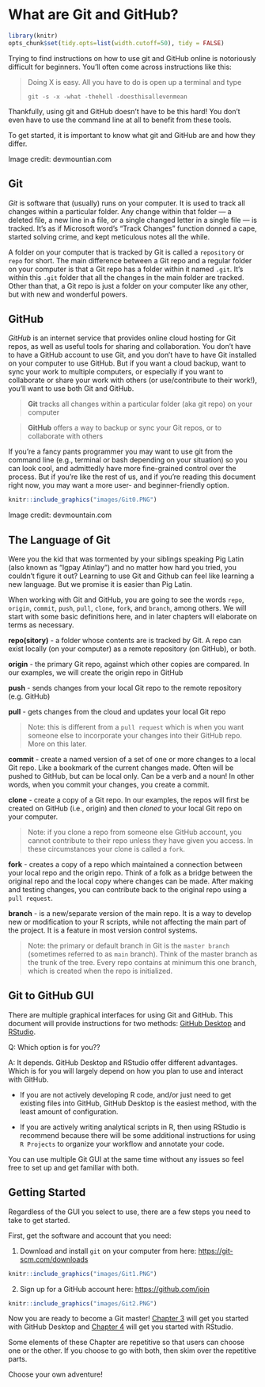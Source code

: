 # What are Git and GitHub? {#Git2}

```r

library(knitr)
opts_chunk$set(tidy.opts=list(width.cutoff=50), tidy = FALSE)

```

Trying to find instructions on how to use git and GitHub online is notoriously difficult for beginners. You'll often come across instructions like this:

> Doing X is easy. All you have to do is open up a terminal and type 
>
> `git -s -x -what -thehell -doesthisallevenmean`

Thankfully, using git and GitHub doesn't have to be this hard!
You don't even have to use the command line at all to benefit from these tools.

To get started, it is important to know what git and GitHub are and how they differ.

Image credit: devmountian.com

## Git {#Git2.1}

*Git* is software that (usually) runs on your computer. It is used to track all changes within a particular folder. Any change within that folder --- a deleted file, a new line in a file, or a single changed letter in a single file --- is tracked. It's as if Microsoft word's "Track Changes" function donned a cape, started solving crime, and kept meticulous notes all the while.

A folder on your computer that is tracked by Git is called a `repository` or `repo` for short. The main difference between a Git repo and a regular folder on your computer is that a Git repo has a folder within it named `.git`. It's within this `.git` folder that all the changes in the main folder are tracked. Other than that, a Git repo is just a folder on your computer like any other, but with new and wonderful powers.

## GitHub {#Git2.2}

*GitHub* is an internet service that provides online cloud hosting for Git repos, as well as useful tools for sharing and collaboration. You don't have to have a GitHub account to use Git, and you don't have to have Git installed on your computer to use GitHub. But if you want a cloud backup, want to sync your work to multiple computers, or especially if you want to collaborate or share your work with others (or use/contribute to their work!), you'll want to use both Git and GitHub.

> **Git** tracks all changes within a particular folder (aka git repo) on your computer

> **GitHub** offers a way to backup or sync your Git repos, or to collaborate with others

If you're a fancy pants programmer you may want to use git from the command line (e.g., terminal or bash depending on your situation) so you can look cool, and admittedly have more fine-grained control over the process. But if you're like the rest of us, and if you're reading this document right now, you may want a more user- and beginner-friendly option.

```r
knitr::include_graphics("images/Git0.PNG")
```

Image credit: devmountain.com

## The Language of Git {#Git2.3}

Were you the kid that was tormented by your siblings speaking Pig Latin (also known as "Igpay Atinlay") and no matter how hard you tried, you couldn't figure it out? Learning to use Git and Github can feel like learning a new language. But we promise it is easier than Pig Latin.

When working with Git and GitHub, you are going to see the words `repo`, `origin`, `commit`, `push`, `pull`, `clone`, `fork`, and `branch`, among others. We will start with some basic definitions here, and in later chapters will elaborate on terms as necessary.

**repo(sitory)** - a folder whose contents are is tracked by Git. A repo can exist locally (on your computer) as a remote repository (on GitHub), or both.

**origin** - the primary Git repo, against which other copies are compared. In our examples, we will create the origin repo in GitHub

**push** - sends changes from your local Git repo to the remote repository (e.g. GitHub)

**pull** - gets changes from the cloud and updates your local Git repo

> Note: this is different from a `pull request` which is when you want someone else to incorporate your changes into their GitHub repo. More on this later.

**commit** - create a named version of a set of one or more changes to a local Git repo. 
Like a bookmark of the current changes made. Often will be pushed to GitHub, but can be local only.
Can be a verb and a noun!
In other words, when you commit your changes, you create a commit.

**clone** - create a copy of a Git repo. In our examples, the repos will first be created on GitHub (i.e., origin) and then *cloned* to your local Git repo on your computer.

> Note: if you clone a repo from someone else GitHub account, you cannot contribute to their repo unless they have given you access.
> In these circumstances your clone is called a `fork`.

**fork** - creates a copy of a repo which maintained a connection between your local repo and the origin repo. Think of a folk as a bridge between the original repo and the local copy where changes can be made. After making and testing changes, you can contribute back to the original repo using a `pull request`.

**branch** - is a new/separate version of the main repo. It is a way to develop new or modification to your R scripts, while not affecting the main part of the project. It is a feature in most version control systems.

> Note: the primary or default branch in Git is the `master branch` (sometimes referred to as `main` branch). Think of the master branch as the trunk of the tree. Every repo contains at minimum this one branch, which is created when the repo is initialized.

## Git to GitHub GUI {#Git2.4}

There are multiple graphical interfaces for using Git and GitHub. This document will provide instructions for two methods: [GitHub Desktop](#Desk3) and [RStudio](#RStud4).

Q: Which option is for you??

A: It depends. GitHub Desktop and RStudio offer different advantages. Which is for you will largely depend on how you plan to use and interact with GitHub.

-   If you are not actively developing R code, and/or just need to get existing files into GitHub, GitHub Desktop is the easiest method, with the least amount of configuration.

-   If you are actively writing analytical scripts in R, then using RStudio is recommend because there will be some additional instructions for using `R Projects` to organize your workflow and annotate your code.

You can use multiple Git GUI at the same time without any issues so feel free to set up and get familiar with both.

## Getting Started {#Git2.5}

Regardless of the GUI you select to use, there are a few steps you need to take to get started.

First, get the software and account that you need:

1.  Download and install `git` on your computer from here: <https://git-scm.com/downloads>

```r
knitr::include_graphics("images/Git1.PNG")
```

2.  Sign up for a GitHub account here: <https://github.com/join>

```r
knitr::include_graphics("images/Git2.PNG")
```

Now you are ready to become a Git master! [Chapter 3](#Desk3) will get you started with GitHub Desktop and [Chapter 4](#RStud4) will get you started with RStudio.

Some elements of these Chapter are repetitive so that users can choose one or the other. If you choose to go with both, then skim over the repetitive parts.

Choose your own adventure!
